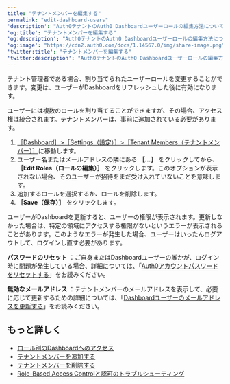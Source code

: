 ---
title: "テナントメンバーを編集する"
permalink: "edit-dashboard-users"
'description': "Auth0テナントのAuth0 Dashboardユーザーロールの編集方法について説明します。"
'og:title': "テナントメンバーを編集する"
'og:description': "Auth0テナントのAuth0 Dashboardユーザーロールの編集方法について説明します。"
'og:image': "https://cdn2.auth0.com/docs/1.14567.0/img/share-image.png"
'twitter:title': "テナントメンバーを編集する"
'twitter:description': "Auth0テナントのAuth0 Dashboardユーザーロールの編集方法について説明します。"
---

テナント管理者である場合、割り当てられたユーザーロールを変更することができます。変更は、ユーザーがDashboardをリフレッシュした後に有効になります。

ユーザーには複数のロールを割り当てることができますが、その場合、アクセス権は統合されます。テナントメンバーは、事前に追加されている必要があります。

1. [［Dashboard］>［Settings（設定）］>［Tenant Members（テナントメンバー）］](https://manage.auth0.com/#/tenant/admins)に移動します。
2. ユーザー名またはメールアドレスの隣にある **［...］** をクリックしてから、**［Edit Roles（ロールの編集）］** をクリックします。このオプションが表示されない場合、そのユーザーが招待をまだ受け入れていないことを意味します。
3. 追加するロールを選択するか、ロールを削除します。
4. **［Save（保存）］** をクリックします。

<Callout icon="file-lines" color="#0EA5E9" iconType="regular">

ユーザーがDashboardを更新すると、ユーザーの権限が表示されます。更新しなかった場合は、特定の領域にアクセスする権限がないというエラーが表示されることがあります。このようなエラーが発生した場合、ユーザーはいったんログアウトして、ログインし直す必要があります。

</Callout>

**パスワードのリセット** ：ご自身またはDashboardユーザーの誰かが、ログイン時に問題が発生している場合、詳細については、「[Auth0アカウントパスワードをリセットする](/docs/ja-jp/troubleshoot/customer-support/reset-account-passwords)」をお読みください。

**無効なメールアドレス** ：テナントメンバーのメールアドレスを表示して、必要に応じて更新するための詳細については、「[Dashboardユーザーのメールアドレスを更新する](/docs/ja-jp/get-started/manage-dashboard-access/update-dashboard-user-email)」をお読みください。

## もっと詳しく

* [ロール別のDashboardへのアクセス](/docs/ja-jp/get-started/manage-dashboard-access/feature-access-by-role)
* [テナントメンバーを追加する](/docs/ja-jp/get-started/manage-dashboard-access/add-dashboard-users)
* [テナントメンバーを削除する](/docs/ja-jp/get-started/manage-dashboard-access/remove-dashboard-users)
* [Role-Based Access Controlと認可のトラブルシューティング](/docs/ja-jp/troubleshoot/authentication-issues/troubleshoot-rbac-authorization)